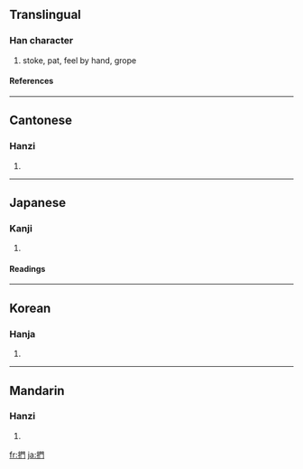 {{see|扪}}

==Translingual==
===Han character===
{{Han char|rn=64|rad=手|as=08|sn=11|four=5702<sub>0</sub>|canj=手日弓 (QAN)}}
# stoke, pat, feel by hand, grope
====References====
{{Han ref|kx=0435.050|dkj=12197|dj=0784.220|hdz=31908.030|uh=636B|ud=25451|bh=B1BF|bd=45503}}
----
==Cantonese==
===Hanzi===
{{yue-hanzi|jyut=|y=mun4}}
# {{defn|Cantonese}}
----
==Japanese==
===Kanji===
{{ja-kanji|grade=|rs=手08}}
# {{defn|Japanese}} 
====Readings====
{{ja-readings|on=[[もん]] (mon)|kun=[[なでる]] (naderu), [[とる]] (toru), [[ひねる]] (hineru)}}
----
==Korean==
===Hanja===
{{ko-hanja|hangeul=문|eumhun=|rv=mun|mr=mun|y=mun}}
# {{defn|Korean}}
----
==Mandarin==
===Hanzi===
{{cmn-hanzi|sim=扪|pin=[[mén]] ([[men2]])|wg=men<sup>2</sup>}}
# {{defn|Mandarin}}

[[fr:捫]]
[[ja:捫]]